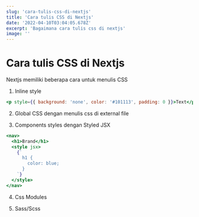 ```yaml
---
slug: 'cara-tulis-css-di-nextjs'
title: 'Cara tulis CSS di Nextjs'
date: '2022-04-10T03:04:05.678Z'
excerpt: 'Bagaimana cara tulis css di nextjs'
image: ''
---
```


# Cara tulis CSS di Nextjs

Nextjs memiliki beberapa cara untuk menulis CSS

1. Inline style

```jsx
<p style={{ background: 'none', color: '#101113', padding: 0 }}>Text</p>
```

2. Global CSS
   dengan menulis css di external file

3. Components styles dengan Styled JSX

```jsx
<nav>
  <h1>Brand</h1>
  <style jsx>
    {`
      h1 {
        color: blue;
      }
    `}
  </style>
</nav>
```

4. Css Modules

5. Sass/Scss
